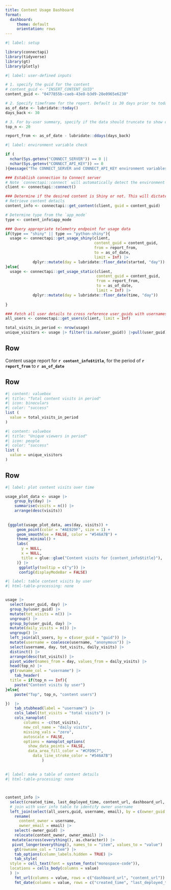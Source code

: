 ```yaml
---
title: Content Usage Dashboard
format:
  dashboard:
     theme: default
     orientation: rows
---
```

<!-- TODO: add more code comments -->

```r
#| label: setup

library(connectapi)
library(tidyverse)
library(gt)
library(plotly)
```


```r
#| label: user-defined inputs 

# 1. specify the guid for the content
# content_guid <- "INSERT_CONTENT_GUID" 
content_guid <- "0477855b-caeb-43e8-b3d9-28e0965e6230"

# 2. Specify timeframe for the report. Default is 30 days prior to today
as_of_date <- lubridate::today()
days_back <- 30

# 3. For by-user summary, specify if the data should truncate to show only the Top N users for the content. Default is Inf for no truncation
top_n <- 20

report_from <- as_of_date - lubridate::ddays(days_back)

```


```r
#| label: environment variable check

if (
  nchar(Sys.getenv("CONNECT_SERVER")) == 0 ||
  nchar(Sys.getenv("CONNECT_API_KEY")) == 0
){message("The CONNECT_SERVER and CONNECT_API_KEY environment variables are required in order for this report to pull usage data. Please define these variables and then re-run the report.")}

```


```r
### Establish connection to Connect server
# Note `connectapi::connect` will automatically detect the environment variables CONNECT_SERVER and CONNECT_API_KEY. They do not need to be specified as arguments to this function, however, if these environment variables are not set, the code will fail
client <- connectapi::connect()

### Determine if the desired content is Shiny or not. This will dictate which telemetry endpoint to use
# Retrieve content details
content_info <- connectapi::get_content(client, guid = content_guid)

# Determine type from the `app_mode`
type <- content_info$app_mode

### Query appropriate telemetry endpoint for usage data
if(type == "shiny" || type == "python-shiny"){
  usage <- connectapi::get_usage_shiny(client, 
                                       content_guid = content_guid, 
                                       from = report_from, 
                                       to = as_of_date,
                                       limit = Inf) |>
            dplyr::mutate(day = lubridate::floor_date(started, "day"))
}else{
  usage <- connectapi::get_usage_static(client, 
                                        content_guid = content_guid, 
                                        from = report_from,
                                        to = as_of_date,
                                        limit = Inf) |>
            dplyr::mutate(day = lubridate::floor_date(time, "day"))
  
}

### Fetch all user details to cross reference user_guids with usernames
all_users <- connectapi::get_users(client, limit = Inf)

total_visits_in_period <- nrow(usage)
unique_visitors <- usage |> filter(!is.na(user_guid)) |>pull(user_guid) |> unique() |> length()

```

## Row



Content usage report for **`r content_info$title`**, for the period of **`r report_from`** to **`r as_of_date`**





## Row 

```r
#| content: valuebox
#| title: "Total content visits in period"
#| icon: binoculars
#| color: "success"
list (
  value = total_visits_in_period
)
```

```r
#| content: valuebox
#| title: "Unique viewers in period"
#| icon: people
#| color: "success"
list (
  value = unique_visitors
)
```


## Row 
```r
#| label: plot content visits over time

usage_plot_data <- usage |>
    group_by(day) |> 
    summarise(visits = n()) |> 
    arrange(desc(visits)) 
  
 
 {ggplot(usage_plot_data, aes(day, visits)) + 
     geom_point(color = "#AE929F", size = 1) +
     geom_smooth(se = FALSE, color = "#546A7B") +
     theme_minimal() +
     labs(
       y = NULL,
       x = NULL,
       title = glue::glue("Content visits for {content_info$title}"),
     )} |> 
      ggplotly(tooltip = c("y")) |> 
      config(displayModeBar = FALSE)


```




```r
#| label: table content visits by user
#| html-table-processing: none


usage |> 
  select(user_guid, day) |> 
  group_by(user_guid) |> 
  mutate(tot_visits = n()) |> 
  ungroup() |> 
  group_by(user_guid, day) |> 
  mutate(daily_visits = n()) |> 
  ungroup() |> 
  left_join(all_users, by = c(user_guid = "guid")) |> 
  mutate(username = coalesce(username, "anonymous")) |> 
  select(username, day, tot_visits, daily_visits) |> 
  distinct() |> 
  arrange(desc(tot_visits)) |> 
  pivot_wider(names_from = day, values_from = daily_visits) |> 
  head(top_n) |> 
  gt(rowname_col = "username") |> 
    tab_header(
  title = if(top_n == Inf){
    paste("Content visits by user")
}else{
    paste("Top", top_n, "content users")

})  |> 
    tab_stubhead(label = "username") |> 
    cols_label(tot_visits = "total visits") |> 
    cols_nanoplot(
        columns = -c(tot_visits),
        new_col_name = "daily visits",
        missing_vals = "zero",
        autoscale = FALSE,
        options = nanoplot_options(
          show_data_points = FALSE,
          data_area_fill_color = "#CFD9C7",
            data_line_stroke_color = "#546A7B")
                ) 


```

##

```r
#| label: make a table of content details
#| html-table-processing: none



content_info |> 
  select(created_time, last_deployed_time, content_url, dashboard_url, owner_guid) |>
  # join with user info table to identify owner username
  left_join(select(all_users,guid, username, email), by = c(owner_guid = "guid")) |> 
    rename(
      content_owner = username,
      owner_email = email) |> 
    select(-owner_guid) |> 
    relocate(content_owner, owner_email) |> 
   mutate(across(everything(), as.character)) |>
   pivot_longer(everything(), names_to = "item", values_to = "value") |>
    gt(rowname_col = "item") |> 
    tab_options(column_labels.hidden = TRUE) |> 
    tab_style(
  style = cell_text(font = system_fonts("monospace-code")),
  locations = cells_body(columns = value)
  ) |> 
    fmt_url(columns = value, rows = c("dashboard_url", "content_url")) |> 
    fmt_date(columns = value, rows = c("created_time", "last_deployed_time"), date_style = "iso")
  
  
  ```

